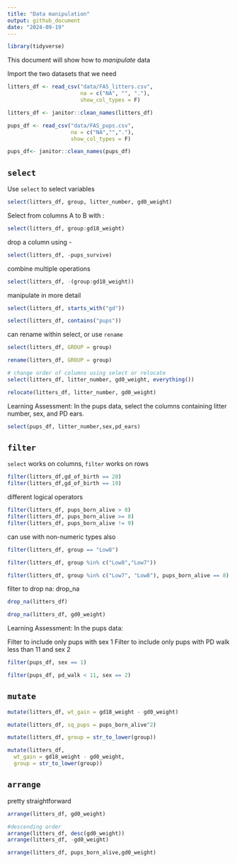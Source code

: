 ```yaml
---
title: "Data manipulation"
output: github_document
date: "2024-09-19"
---
```


```r
library(tidyverse)
```

This document will show how to *manipulate* data

Import the two datasets that we need
```r
litters_df <- read_csv("data/FAS_litters.csv",
                       na = c("NA", "", "."),
                       show_col_types = F) 

litters_df <- janitor::clean_names(litters_df)

pups_df <- read_csv("data/FAS_pups.csv",
                    na = c("NA","","."),
                    show_col_types = F)

pups_df<- janitor::clean_names(pups_df)
```


## `select`

Use `select` to select variables
```r
select(litters_df, group, litter_number, gd0_weight)
```
Select from columns A to B with :
```r
select(litters_df, group:gd18_weight)
```

drop a column using -
```r
select(litters_df, -pups_survive)
```

combine multiple operations
```r
select(litters_df, -(group:gd18_weight))
```

manipulate in more detail
```r
select(litters_df, starts_with("gd"))

select(litters_df, contains("pups"))
```

can rename within select, or use `rename`
```r
select(litters_df, GROUP = group)

rename(litters_df, GROUP = group)

# change order of columns using select or relocate
select(litters_df, litter_number, gd0_weight, everything())

relocate(litters_df, litter_number, gd0_weight)
```

Learning Assessment: In the pups data, select the columns containing litter number, sex, and PD ears.
```r
select(pups_df, litter_number,sex,pd_ears)
```

## `filter`

`select` works on columns, `filter` works on rows
```r
filter(litters_df,gd_of_birth == 20)
filter(litters_df,gd_of_birth == 19)
```
different logical operators
```r
filter(litters_df, pups_born_alive > 8)
filter(litters_df, pups_born_alive >= 8)
filter(litters_df, pups_born_alive != 9)
```
can use with non-numeric types also
```r
filter(litters_df, group == "Low8")

filter(litters_df, group %in% c("Low8","Low7"))
```

```r
filter(litters_df, group %in% c("Low7", "Low8"), pups_born_alive == 8)
```

filter to drop na: drop_na
```r
drop_na(litters_df)

drop_na(litters_df, gd0_weight)
```

Learning Assessment: In the pups data:

Filter to include only pups with sex 1
Filter to include only pups with PD walk less than 11 and sex 2

```r
filter(pups_df, sex == 1)

filter(pups_df, pd_walk < 11, sex == 2)
```

##  `mutate`

```r
mutate(litters_df, wt_gain = gd18_weight - gd0_weight)

mutate(litters_df, sq_pups = pups_born_alive^2)

mutate(litters_df, group = str_to_lower(group))

mutate(litters_df, 
  wt_gain = gd18_weight - gd0_weight,
  group = str_to_lower(group))
```

## `arrange`

pretty straightforward
```r
arrange(litters_df, gd0_weight)

#descending order
arrange(litters_df, desc(gd0_weight))
arrange(litters_df, -gd0_weight)

arrange(litters_df, pups_born_alive,gd0_weight)
```

